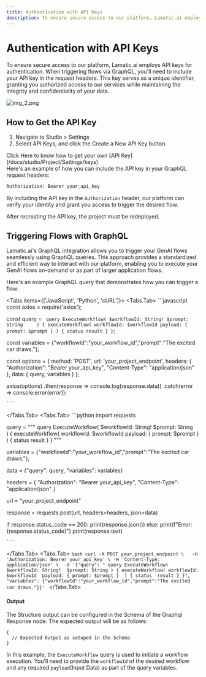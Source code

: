 ```yaml
---
title: Authentication with API Keys
description: To ensure secure access to our platform, Lamatic.ai employs API keys for authentication.
---
```

# Authentication with API Keys

To ensure secure access to our platform, Lamatic.ai employs API keys for authentication. When triggering flows via GraphQL, you'll need to include your API key in the request headers. This key serves as a unique identifier, granting you authorized access to our services while maintaining the integrity and confidentiality of your data.

![img_2.png](./img/api.png)

## How to Get the API Key
1. Navigate to Studio > Settings
1. Select API Keys, and click the Create a New API Key button.

<Callout>
Click Here to know how to get your own [API Key](/docs/studio/Project/Settings/keys)
</Callout>

<br/>
Here's an example of how you can include the API key in your GraphQL request headers:

```js
Authorization: Bearer your_api_key
```

By including the API key in the `Authorization` header, our platform can verify your identity and grant you access to trigger the desired flow.



<Callout type="warning">
After recreating the API key, the project must be redeployed.
</Callout>


## Triggering Flows with GraphQL

Lamatic.ai's GraphQL integration allows you to trigger your GenAI flows seamlessly using GraphQL queries. This approach provides a standardized and efficient way to interact with our platform, enabling you to execute your GenAI flows on-demand or as part of larger application flows.

Here's an example GraphQL query that demonstrates how you can trigger a flow:

<Tabs items={['JavaScript', 'Python', 'cURL']}>
  <Tabs.Tab>
    ```javascript
   const axios = require('axios');
 
const query = `
query ExecuteWorkflow(
    $workflowId: String!
    $prompt: String    
) {
    executeWorkflow(
    workflowId: $workflowId
    payload: {
      prompt: $prompt
    }
    ) {
        status
        result
    }
}`;
 

const variables = {"workflowId":"your_workflow_id","prompt":"The excited car draws."};

const options = {
method: 'POST',
url: 'your_project_endpoint',
headers: {
  "Authorization": "Bearer your_api_key",
  "Content-Type": "application/json"
},
data: { query, variables }
};
 
axios(options)
.then(response => console.log(response.data))
.catch(error => console.error(error));

    ```
  </Tabs.Tab>
  <Tabs.Tab>
    ```python
    import requests

query = """
query ExecuteWorkflow(
    $workflowId: String!
    $prompt: String        
) {
    executeWorkflow(
    workflowId: $workflowId
    payload: {
      prompt: $prompt
    }
    ) {
        status
        result
    }
}
"""

variables = {"workflowId":"your_workflow_id","prompt":"The excited car draws."};

data = {"query": query, "variables": variables}

headers = {
  "Authorization": "Bearer your_api_key",
  "Content-Type": "application/json"
}

url = "your_project_endpoint"

response = requests.post(url, headers=headers, json=data)

if response.status_code == 200:
    print(response.json())
else:
    print(f"Error: {response.status_code}")
    print(response.text)

    ```
  </Tabs.Tab>
  <Tabs.Tab>
    ```bash
    curl -X POST your_project_endpoint \  
      -H 'Authorization: Bearer your_api_key' \
      -H 'Content-Type: application/json' \ 
      -d '{"query": " query ExecuteWorkflow(     $workflowId: String!  $prompt: String ) { executeWorkflow( workflowId: $workflowId  payload: { prompt: $prompt }  ) { status  result } }", "variables": {"workflowId":"your_workflow_id","prompt":"The excited car draws."}}'
    ```
  </Tabs.Tab>
</Tabs>


#### Output
The Structure output can be configured in the Schema of the Graphql Response node. The expected output will be as follows:
```
{
  // Expected Output as setuped in the Schema
}
```

In this example, the `ExecuteWorkflow` query is used to initiate a workflow execution. You'll need to provide the `workflowId` of the desired workflow and any required `payload`(Input Data) as part of the query variables.

